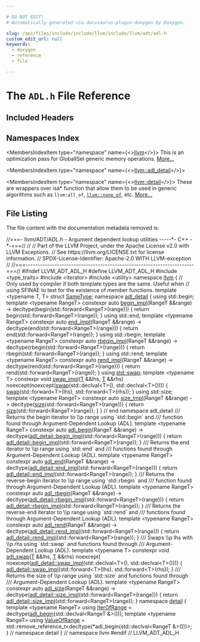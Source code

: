 ```yaml
---

# DO NOT EDIT!
# Automatically generated via docusaurus-plugin-doxygen by Doxygen.

slug: /api/files/include/include/llvm/include/llvm/adt/adl-h
custom_edit_url: null
keywords:
  - doxygen
  - reference
  - file

---
```





# The `ADL.h` File Reference

<DoxygenPage pluginConfig={pluginConfig}>



## Included Headers

<IncludesList>
<IncludesListItem
  filePath="type_traits"
  permalink=""
  isLocal="false" />
<IncludesListItem
  filePath="iterator"
  permalink=""
  isLocal="false" />
<IncludesListItem
  filePath="utility"
  permalink=""
  isLocal="false" />
</IncludesList>

## Namespaces Index

<MembersIndex>

<MembersIndexItem
  type="namespace"
  name={<><a href="/docs/api/namespaces/llvm">llvm</a></>}>
This is an optimization pass for GlobalISel generic memory operations. <a href="/docs/api/namespaces/llvm/#details">More...</a>
</MembersIndexItem>

<MembersIndexItem
  type="namespace"
  name={<><a href="/docs/api/namespaces/llvm/adl-detail">llvm::adl_detail</a></>}>
</MembersIndexItem>

<MembersIndexItem
  type="namespace"
  name={<><a href="/docs/api/namespaces/llvm/detail">llvm::detail</a></>}>
These are wrappers over isa&#42; function that allow them to be used in generic algorithms such as <code>llvm:all&#95;of</code>, <code><a href="/docs/api/namespaces/llvm/#a7dc3069afa2ce5ea62ac2eb183e51c00">llvm::none&#95;of</a></code>, etc. <a href="/docs/api/namespaces/llvm/detail/#details">More...</a>
</MembersIndexItem>

</MembersIndex>


## File Listing

The file content with the documentation metadata removed is:

<ProgramListing>

<Link id="l00001" /><CodeLine lineNumber="1"><Highlight kind="comment">//===- llvm/ADT/ADL.h - Argument dependent lookup utilities -----&#42;- C++ -&#42;-===//</Highlight><Highlight kind="normal"></Highlight></CodeLine>
<Link id="l00002" /><CodeLine lineNumber="2"><Highlight kind="normal"></Highlight><Highlight kind="comment">//</Highlight><Highlight kind="normal"></Highlight></CodeLine>
<Link id="l00003" /><CodeLine lineNumber="3"><Highlight kind="normal"></Highlight><Highlight kind="comment">// Part of the LLVM Project, under the Apache License v2.0 with LLVM Exceptions.</Highlight><Highlight kind="normal"></Highlight></CodeLine>
<Link id="l00004" /><CodeLine lineNumber="4"><Highlight kind="normal"></Highlight><Highlight kind="comment">// See https://llvm.org/LICENSE.txt for license information.</Highlight><Highlight kind="normal"></Highlight></CodeLine>
<Link id="l00005" /><CodeLine lineNumber="5"><Highlight kind="normal"></Highlight><Highlight kind="comment">// SPDX-License-Identifier: Apache-2.0 WITH LLVM-exception</Highlight><Highlight kind="normal"></Highlight></CodeLine>
<Link id="l00006" /><CodeLine lineNumber="6"><Highlight kind="normal"></Highlight><Highlight kind="comment">//</Highlight><Highlight kind="normal"></Highlight></CodeLine>
<Link id="l00007" /><CodeLine lineNumber="7"><Highlight kind="normal"></Highlight><Highlight kind="comment">//===----------------------------------------------------------------------===//</Highlight><Highlight kind="normal"></Highlight></CodeLine>
<Link id="l00008" /><CodeLine lineNumber="8"><Highlight kind="normal"></Highlight></CodeLine>
<Link id="l00009" /><CodeLine lineNumber="9"><Highlight kind="normal"></Highlight><Highlight kind="preprocessor">#ifndef LLVM&#95;ADT&#95;ADL&#95;H</Highlight><Highlight kind="normal"></Highlight></CodeLine>
<Link id="l00010" /><CodeLine lineNumber="10"><Highlight kind="normal"></Highlight><Highlight kind="preprocessor">#define LLVM&#95;ADT&#95;ADL&#95;H</Highlight><Highlight kind="normal"></Highlight></CodeLine>
<Link id="l00011" /><CodeLine lineNumber="11"><Highlight kind="normal"></Highlight></CodeLine>
<Link id="l00012" /><CodeLine lineNumber="12"><Highlight kind="normal"></Highlight><Highlight kind="preprocessor">#include &lt;type&#95;traits&gt;</Highlight><Highlight kind="normal"></Highlight></CodeLine>
<Link id="l00013" /><CodeLine lineNumber="13"><Highlight kind="normal"></Highlight><Highlight kind="preprocessor">#include &lt;iterator&gt;</Highlight><Highlight kind="normal"></Highlight></CodeLine>
<Link id="l00014" /><CodeLine lineNumber="14"><Highlight kind="normal"></Highlight><Highlight kind="preprocessor">#include &lt;utility&gt;</Highlight><Highlight kind="normal"></Highlight></CodeLine>
<Link id="l00015" /><CodeLine lineNumber="15"><Highlight kind="normal"></Highlight></CodeLine>
<Link id="l00016" /><CodeLine lineNumber="16"><Highlight kind="normal"></Highlight><Highlight kind="keyword">namespace </Highlight><Highlight kind="normal"><a href="/docs/api/namespaces/llvm">llvm</a> &#123;</Highlight></CodeLine>
<Link id="l00017" /><CodeLine lineNumber="17"><Highlight kind="normal"></Highlight></CodeLine>
<Link id="l00018" /><CodeLine lineNumber="18"><Highlight kind="normal"></Highlight><Highlight kind="comment">// Only used by compiler if both template types are the same.  Useful when</Highlight><Highlight kind="normal"></Highlight></CodeLine>
<Link id="l00019" /><CodeLine lineNumber="19"><Highlight kind="normal"></Highlight><Highlight kind="comment">// using SFINAE to test for the existence of member functions.</Highlight><Highlight kind="normal"></Highlight></CodeLine>
<Link id="l00020" /><CodeLine lineNumber="20" lineLink="/docs/api/structs/llvm/sametype"><Highlight kind="normal"></Highlight><Highlight kind="keyword">template</Highlight><Highlight kind="normal"> &lt;</Highlight><Highlight kind="keyword">typename</Highlight><Highlight kind="normal"> T, T&gt; </Highlight><Highlight kind="keyword">struct </Highlight><Highlight kind="normal"><a href="/docs/api/structs/llvm/sametype">SameType</a>;</Highlight></CodeLine>
<Link id="l00021" /><CodeLine lineNumber="21"><Highlight kind="normal"></Highlight></CodeLine>
<Link id="l00022" /><CodeLine lineNumber="22" lineLink="/docs/api/namespaces/llvm/adl-detail"><Highlight kind="normal"></Highlight><Highlight kind="keyword">namespace </Highlight><Highlight kind="normal"><a href="/docs/api/namespaces/llvm/adl-detail">adl&#95;detail</a> &#123;</Highlight></CodeLine>
<Link id="l00023" /><CodeLine lineNumber="23"><Highlight kind="normal"></Highlight></CodeLine>
<Link id="l00024" /><CodeLine lineNumber="24"><Highlight kind="normal"></Highlight><Highlight kind="keyword">using </Highlight><Highlight kind="normal">std::begin;</Highlight></CodeLine>
<Link id="l00025" /><CodeLine lineNumber="25"><Highlight kind="normal"></Highlight></CodeLine>
<Link id="l00026" /><CodeLine lineNumber="26"><Highlight kind="normal"></Highlight><Highlight kind="keyword">template</Highlight><Highlight kind="normal"> &lt;</Highlight><Highlight kind="keyword">typename</Highlight><Highlight kind="normal"> RangeT&gt;</Highlight></CodeLine>
<Link id="l00027" /><CodeLine lineNumber="27" lineLink="/docs/api/namespaces/llvm/adl-detail/#acfebf7208b3778b12ee1042187202d98"><Highlight kind="normal"></Highlight><Highlight kind="keyword">constexpr</Highlight><Highlight kind="normal"> </Highlight><Highlight kind="keyword">auto</Highlight><Highlight kind="normal"> <a href="/docs/api/namespaces/llvm/adl-detail/#acfebf7208b3778b12ee1042187202d98">begin&#95;impl</a>(RangeT &amp;&amp;range)</Highlight></CodeLine>
<Link id="l00028" /><CodeLine lineNumber="28"><Highlight kind="normal">    -&gt; </Highlight><Highlight kind="keyword">decltype</Highlight><Highlight kind="normal">(begin(std::forward&lt;RangeT&gt;(range))) &#123;</Highlight></CodeLine>
<Link id="l00029" /><CodeLine lineNumber="29"><Highlight kind="normal">  </Highlight><Highlight kind="keywordflow">return</Highlight><Highlight kind="normal"> begin(std::forward&lt;RangeT&gt;(range));</Highlight></CodeLine>
<Link id="l00030" /><CodeLine lineNumber="30"><Highlight kind="normal">&#125;</Highlight></CodeLine>
<Link id="l00031" /><CodeLine lineNumber="31"><Highlight kind="normal"></Highlight></CodeLine>
<Link id="l00032" /><CodeLine lineNumber="32"><Highlight kind="normal"></Highlight><Highlight kind="keyword">using </Highlight><Highlight kind="normal">std::end;</Highlight></CodeLine>
<Link id="l00033" /><CodeLine lineNumber="33"><Highlight kind="normal"></Highlight></CodeLine>
<Link id="l00034" /><CodeLine lineNumber="34"><Highlight kind="normal"></Highlight><Highlight kind="keyword">template</Highlight><Highlight kind="normal"> &lt;</Highlight><Highlight kind="keyword">typename</Highlight><Highlight kind="normal"> RangeT&gt;</Highlight></CodeLine>
<Link id="l00035" /><CodeLine lineNumber="35" lineLink="/docs/api/namespaces/llvm/adl-detail/#a17b954680dffe330c40bb6eb5e2cafae"><Highlight kind="normal"></Highlight><Highlight kind="keyword">constexpr</Highlight><Highlight kind="normal"> </Highlight><Highlight kind="keyword">auto</Highlight><Highlight kind="normal"> <a href="/docs/api/namespaces/llvm/adl-detail/#a17b954680dffe330c40bb6eb5e2cafae">end&#95;impl</a>(RangeT &amp;&amp;range)</Highlight></CodeLine>
<Link id="l00036" /><CodeLine lineNumber="36"><Highlight kind="normal">    -&gt; </Highlight><Highlight kind="keyword">decltype</Highlight><Highlight kind="normal">(end(std::forward&lt;RangeT&gt;(range))) &#123;</Highlight></CodeLine>
<Link id="l00037" /><CodeLine lineNumber="37"><Highlight kind="normal">  </Highlight><Highlight kind="keywordflow">return</Highlight><Highlight kind="normal"> end(std::forward&lt;RangeT&gt;(range));</Highlight></CodeLine>
<Link id="l00038" /><CodeLine lineNumber="38"><Highlight kind="normal">&#125;</Highlight></CodeLine>
<Link id="l00039" /><CodeLine lineNumber="39"><Highlight kind="normal"></Highlight></CodeLine>
<Link id="l00040" /><CodeLine lineNumber="40"><Highlight kind="normal"></Highlight><Highlight kind="keyword">using </Highlight><Highlight kind="normal">std::rbegin;</Highlight></CodeLine>
<Link id="l00041" /><CodeLine lineNumber="41"><Highlight kind="normal"></Highlight></CodeLine>
<Link id="l00042" /><CodeLine lineNumber="42"><Highlight kind="normal"></Highlight><Highlight kind="keyword">template</Highlight><Highlight kind="normal"> &lt;</Highlight><Highlight kind="keyword">typename</Highlight><Highlight kind="normal"> RangeT&gt;</Highlight></CodeLine>
<Link id="l00043" /><CodeLine lineNumber="43" lineLink="/docs/api/namespaces/llvm/adl-detail/#a9ed22cee9e2238a05e98cdfbebfa9728"><Highlight kind="normal"></Highlight><Highlight kind="keyword">constexpr</Highlight><Highlight kind="normal"> </Highlight><Highlight kind="keyword">auto</Highlight><Highlight kind="normal"> <a href="/docs/api/namespaces/llvm/adl-detail/#a9ed22cee9e2238a05e98cdfbebfa9728">rbegin&#95;impl</a>(RangeT &amp;&amp;range)</Highlight></CodeLine>
<Link id="l00044" /><CodeLine lineNumber="44"><Highlight kind="normal">    -&gt; </Highlight><Highlight kind="keyword">decltype</Highlight><Highlight kind="normal">(rbegin(std::forward&lt;RangeT&gt;(range))) &#123;</Highlight></CodeLine>
<Link id="l00045" /><CodeLine lineNumber="45"><Highlight kind="normal">  </Highlight><Highlight kind="keywordflow">return</Highlight><Highlight kind="normal"> rbegin(std::forward&lt;RangeT&gt;(range));</Highlight></CodeLine>
<Link id="l00046" /><CodeLine lineNumber="46"><Highlight kind="normal">&#125;</Highlight></CodeLine>
<Link id="l00047" /><CodeLine lineNumber="47"><Highlight kind="normal"></Highlight></CodeLine>
<Link id="l00048" /><CodeLine lineNumber="48"><Highlight kind="normal"></Highlight><Highlight kind="keyword">using </Highlight><Highlight kind="normal">std::rend;</Highlight></CodeLine>
<Link id="l00049" /><CodeLine lineNumber="49"><Highlight kind="normal"></Highlight></CodeLine>
<Link id="l00050" /><CodeLine lineNumber="50"><Highlight kind="normal"></Highlight><Highlight kind="keyword">template</Highlight><Highlight kind="normal"> &lt;</Highlight><Highlight kind="keyword">typename</Highlight><Highlight kind="normal"> RangeT&gt;</Highlight></CodeLine>
<Link id="l00051" /><CodeLine lineNumber="51" lineLink="/docs/api/namespaces/llvm/adl-detail/#a879c73cfa3e98585afc387c36588733f"><Highlight kind="normal"></Highlight><Highlight kind="keyword">constexpr</Highlight><Highlight kind="normal"> </Highlight><Highlight kind="keyword">auto</Highlight><Highlight kind="normal"> <a href="/docs/api/namespaces/llvm/adl-detail/#a879c73cfa3e98585afc387c36588733f">rend&#95;impl</a>(RangeT &amp;&amp;range)</Highlight></CodeLine>
<Link id="l00052" /><CodeLine lineNumber="52"><Highlight kind="normal">    -&gt; </Highlight><Highlight kind="keyword">decltype</Highlight><Highlight kind="normal">(rend(std::forward&lt;RangeT&gt;(range))) &#123;</Highlight></CodeLine>
<Link id="l00053" /><CodeLine lineNumber="53"><Highlight kind="normal">  </Highlight><Highlight kind="keywordflow">return</Highlight><Highlight kind="normal"> rend(std::forward&lt;RangeT&gt;(range));</Highlight></CodeLine>
<Link id="l00054" /><CodeLine lineNumber="54"><Highlight kind="normal">&#125;</Highlight></CodeLine>
<Link id="l00055" /><CodeLine lineNumber="55"><Highlight kind="normal"></Highlight></CodeLine>
<Link id="l00056" /><CodeLine lineNumber="56"><Highlight kind="normal"></Highlight><Highlight kind="keyword">using </Highlight><Highlight kind="normal"><a href="/docs/api/namespaces/std/#ab8424022895aee3e366fb9a32f2883cb">std::swap</a>;</Highlight></CodeLine>
<Link id="l00057" /><CodeLine lineNumber="57"><Highlight kind="normal"></Highlight></CodeLine>
<Link id="l00058" /><CodeLine lineNumber="58"><Highlight kind="normal"></Highlight><Highlight kind="keyword">template</Highlight><Highlight kind="normal"> &lt;</Highlight><Highlight kind="keyword">typename</Highlight><Highlight kind="normal"> T&gt;</Highlight></CodeLine>
<Link id="l00059" /><CodeLine lineNumber="59" lineLink="/docs/api/namespaces/llvm/adl-detail/#a6b89d11a67c91855bdf5acb2be8efe69"><Highlight kind="normal"></Highlight><Highlight kind="keyword">constexpr</Highlight><Highlight kind="normal"> </Highlight><Highlight kind="keywordtype">void</Highlight><Highlight kind="normal"> <a href="/docs/api/namespaces/llvm/adl-detail/#a6b89d11a67c91855bdf5acb2be8efe69">swap&#95;impl</a>(<a href="/docs/api/files/lib/lib/target/lib/target/mips/mips16isellowering-cpp/#a0acb682b8260ab1c60b918599864e2e5">T</a> &amp;&amp;lhs,</Highlight></CodeLine>
<Link id="l00060" /><CodeLine lineNumber="60"><Highlight kind="normal">                         <a href="/docs/api/files/lib/lib/target/lib/target/mips/mips16isellowering-cpp/#a0acb682b8260ab1c60b918599864e2e5">T</a> &amp;&amp;rhs) </Highlight><Highlight kind="keyword">noexcept</Highlight><Highlight kind="normal">(</Highlight><Highlight kind="keyword">noexcept</Highlight><Highlight kind="normal">(<a href="/docs/api/namespaces/llvm/adl-detail/#ab8424022895aee3e366fb9a32f2883cb">swap</a>(std::declval&lt;T&gt;(),</Highlight></CodeLine>
<Link id="l00061" /><CodeLine lineNumber="61"><Highlight kind="normal">                                                         std::declval&lt;T&gt;()))) &#123;</Highlight></CodeLine>
<Link id="l00062" /><CodeLine lineNumber="62"><Highlight kind="normal">  <a href="/docs/api/namespaces/llvm/adl-detail/#ab8424022895aee3e366fb9a32f2883cb">swap</a>(std::forward&lt;T&gt;(lhs), std::forward&lt;T&gt;(rhs));</Highlight></CodeLine>
<Link id="l00063" /><CodeLine lineNumber="63"><Highlight kind="normal">&#125;</Highlight></CodeLine>
<Link id="l00064" /><CodeLine lineNumber="64"><Highlight kind="normal"></Highlight></CodeLine>
<Link id="l00065" /><CodeLine lineNumber="65"><Highlight kind="normal"></Highlight><Highlight kind="keyword">using </Highlight><Highlight kind="normal">std::size;</Highlight></CodeLine>
<Link id="l00066" /><CodeLine lineNumber="66"><Highlight kind="normal"></Highlight></CodeLine>
<Link id="l00067" /><CodeLine lineNumber="67"><Highlight kind="normal"></Highlight><Highlight kind="keyword">template</Highlight><Highlight kind="normal"> &lt;</Highlight><Highlight kind="keyword">typename</Highlight><Highlight kind="normal"> RangeT&gt;</Highlight></CodeLine>
<Link id="l00068" /><CodeLine lineNumber="68" lineLink="/docs/api/namespaces/llvm/adl-detail/#a1645efd1749d8e268bce121463435964"><Highlight kind="normal"></Highlight><Highlight kind="keyword">constexpr</Highlight><Highlight kind="normal"> </Highlight><Highlight kind="keyword">auto</Highlight><Highlight kind="normal"> <a href="/docs/api/namespaces/llvm/adl-detail/#a1645efd1749d8e268bce121463435964">size&#95;impl</a>(RangeT &amp;&amp;range)</Highlight></CodeLine>
<Link id="l00069" /><CodeLine lineNumber="69"><Highlight kind="normal">    -&gt; </Highlight><Highlight kind="keyword">decltype</Highlight><Highlight kind="normal">(<a href="/docs/api/files/lib/lib/target/lib/target/nvptx/nvvmreflect-cpp/#ac934769d93af95250952646a3829df4c">size</a>(std::forward&lt;RangeT&gt;(range))) &#123;</Highlight></CodeLine>
<Link id="l00070" /><CodeLine lineNumber="70"><Highlight kind="normal">  </Highlight><Highlight kind="keywordflow">return</Highlight><Highlight kind="normal"> <a href="/docs/api/files/lib/lib/target/lib/target/nvptx/nvvmreflect-cpp/#ac934769d93af95250952646a3829df4c">size</a>(std::forward&lt;RangeT&gt;(range));</Highlight></CodeLine>
<Link id="l00071" /><CodeLine lineNumber="71"><Highlight kind="normal">&#125;</Highlight></CodeLine>
<Link id="l00072" /><CodeLine lineNumber="72"><Highlight kind="normal"></Highlight></CodeLine>
<Link id="l00073" /><CodeLine lineNumber="73"><Highlight kind="normal">&#125; </Highlight><Highlight kind="comment">// end namespace adl&#95;detail</Highlight><Highlight kind="normal"></Highlight></CodeLine>
<Link id="l00074" /><CodeLine lineNumber="74"><Highlight kind="normal"></Highlight><Highlight kind="comment"></Highlight></CodeLine>
<Link id="l00075" /><CodeLine lineNumber="75"><Highlight kind="comment">/// Returns the begin iterator to \\p range using &#96;std::begin&#96; and</Highlight></CodeLine>
<Link id="l00076" /><CodeLine lineNumber="76"><Highlight kind="comment">/// function found through Argument-Dependent Lookup (ADL).</Highlight><Highlight kind="normal"></Highlight></CodeLine>
<Link id="l00077" /><CodeLine lineNumber="77"><Highlight kind="normal"></Highlight><Highlight kind="keyword">template</Highlight><Highlight kind="normal"> &lt;</Highlight><Highlight kind="keyword">typename</Highlight><Highlight kind="normal"> RangeT&gt;</Highlight></CodeLine>
<Link id="l00078" /><CodeLine lineNumber="78" lineLink="/docs/api/namespaces/llvm/#a1d927e3bff8edf86442c52cc36a35cc8"><Highlight kind="normal"></Highlight><Highlight kind="keyword">constexpr</Highlight><Highlight kind="normal"> </Highlight><Highlight kind="keyword">auto</Highlight><Highlight kind="normal"> <a href="/docs/api/namespaces/llvm/#a1d927e3bff8edf86442c52cc36a35cc8">adl&#95;begin</a>(RangeT &amp;&amp;range)</Highlight></CodeLine>
<Link id="l00079" /><CodeLine lineNumber="79"><Highlight kind="normal">    -&gt; </Highlight><Highlight kind="keyword">decltype</Highlight><Highlight kind="normal">(<a href="/docs/api/namespaces/llvm/adl-detail/#acfebf7208b3778b12ee1042187202d98">adl&#95;detail::begin&#95;impl</a>(std::forward&lt;RangeT&gt;(range))) &#123;</Highlight></CodeLine>
<Link id="l00080" /><CodeLine lineNumber="80"><Highlight kind="normal">  </Highlight><Highlight kind="keywordflow">return</Highlight><Highlight kind="normal"> <a href="/docs/api/namespaces/llvm/adl-detail/#acfebf7208b3778b12ee1042187202d98">adl&#95;detail::begin&#95;impl</a>(std::forward&lt;RangeT&gt;(range));</Highlight></CodeLine>
<Link id="l00081" /><CodeLine lineNumber="81"><Highlight kind="normal">&#125;</Highlight></CodeLine>
<Link id="l00082" /><CodeLine lineNumber="82"><Highlight kind="normal"></Highlight><Highlight kind="comment"></Highlight></CodeLine>
<Link id="l00083" /><CodeLine lineNumber="83"><Highlight kind="comment">/// Returns the end iterator to \\p range using &#96;std::end&#96; and</Highlight></CodeLine>
<Link id="l00084" /><CodeLine lineNumber="84"><Highlight kind="comment">/// functions found through Argument-Dependent Lookup (ADL).</Highlight><Highlight kind="normal"></Highlight></CodeLine>
<Link id="l00085" /><CodeLine lineNumber="85"><Highlight kind="normal"></Highlight><Highlight kind="keyword">template</Highlight><Highlight kind="normal"> &lt;</Highlight><Highlight kind="keyword">typename</Highlight><Highlight kind="normal"> RangeT&gt;</Highlight></CodeLine>
<Link id="l00086" /><CodeLine lineNumber="86" lineLink="/docs/api/namespaces/llvm/#a4733843958c18c54ab61f2f972fa9a5f"><Highlight kind="normal"></Highlight><Highlight kind="keyword">constexpr</Highlight><Highlight kind="normal"> </Highlight><Highlight kind="keyword">auto</Highlight><Highlight kind="normal"> <a href="/docs/api/namespaces/llvm/#a4733843958c18c54ab61f2f972fa9a5f">adl&#95;end</a>(RangeT &amp;&amp;range)</Highlight></CodeLine>
<Link id="l00087" /><CodeLine lineNumber="87"><Highlight kind="normal">    -&gt; </Highlight><Highlight kind="keyword">decltype</Highlight><Highlight kind="normal">(<a href="/docs/api/namespaces/llvm/adl-detail/#a17b954680dffe330c40bb6eb5e2cafae">adl&#95;detail::end&#95;impl</a>(std::forward&lt;RangeT&gt;(range))) &#123;</Highlight></CodeLine>
<Link id="l00088" /><CodeLine lineNumber="88"><Highlight kind="normal">  </Highlight><Highlight kind="keywordflow">return</Highlight><Highlight kind="normal"> <a href="/docs/api/namespaces/llvm/adl-detail/#a17b954680dffe330c40bb6eb5e2cafae">adl&#95;detail::end&#95;impl</a>(std::forward&lt;RangeT&gt;(range));</Highlight></CodeLine>
<Link id="l00089" /><CodeLine lineNumber="89"><Highlight kind="normal">&#125;</Highlight></CodeLine>
<Link id="l00090" /><CodeLine lineNumber="90"><Highlight kind="normal"></Highlight><Highlight kind="comment"></Highlight></CodeLine>
<Link id="l00091" /><CodeLine lineNumber="91"><Highlight kind="comment">/// Returns the reverse-begin iterator to \\p range using &#96;std::rbegin&#96; and</Highlight></CodeLine>
<Link id="l00092" /><CodeLine lineNumber="92"><Highlight kind="comment">/// function found through Argument-Dependent Lookup (ADL).</Highlight><Highlight kind="normal"></Highlight></CodeLine>
<Link id="l00093" /><CodeLine lineNumber="93"><Highlight kind="normal"></Highlight><Highlight kind="keyword">template</Highlight><Highlight kind="normal"> &lt;</Highlight><Highlight kind="keyword">typename</Highlight><Highlight kind="normal"> RangeT&gt;</Highlight></CodeLine>
<Link id="l00094" /><CodeLine lineNumber="94" lineLink="/docs/api/namespaces/llvm/#a58981fa9514c26700c79eb4889e24e89"><Highlight kind="normal"></Highlight><Highlight kind="keyword">constexpr</Highlight><Highlight kind="normal"> </Highlight><Highlight kind="keyword">auto</Highlight><Highlight kind="normal"> <a href="/docs/api/namespaces/llvm/#a58981fa9514c26700c79eb4889e24e89">adl&#95;rbegin</a>(RangeT &amp;&amp;range)</Highlight></CodeLine>
<Link id="l00095" /><CodeLine lineNumber="95"><Highlight kind="normal">    -&gt; </Highlight><Highlight kind="keyword">decltype</Highlight><Highlight kind="normal">(<a href="/docs/api/namespaces/llvm/adl-detail/#a9ed22cee9e2238a05e98cdfbebfa9728">adl&#95;detail::rbegin&#95;impl</a>(std::forward&lt;RangeT&gt;(range))) &#123;</Highlight></CodeLine>
<Link id="l00096" /><CodeLine lineNumber="96"><Highlight kind="normal">  </Highlight><Highlight kind="keywordflow">return</Highlight><Highlight kind="normal"> <a href="/docs/api/namespaces/llvm/adl-detail/#a9ed22cee9e2238a05e98cdfbebfa9728">adl&#95;detail::rbegin&#95;impl</a>(std::forward&lt;RangeT&gt;(range));</Highlight></CodeLine>
<Link id="l00097" /><CodeLine lineNumber="97"><Highlight kind="normal">&#125;</Highlight></CodeLine>
<Link id="l00098" /><CodeLine lineNumber="98"><Highlight kind="normal"></Highlight><Highlight kind="comment"></Highlight></CodeLine>
<Link id="l00099" /><CodeLine lineNumber="99"><Highlight kind="comment">/// Returns the reverse-end iterator to \\p range using &#96;std::rend&#96; and</Highlight></CodeLine>
<Link id="l00100" /><CodeLine lineNumber="100"><Highlight kind="comment">/// functions found through Argument-Dependent Lookup (ADL).</Highlight><Highlight kind="normal"></Highlight></CodeLine>
<Link id="l00101" /><CodeLine lineNumber="101"><Highlight kind="normal"></Highlight><Highlight kind="keyword">template</Highlight><Highlight kind="normal"> &lt;</Highlight><Highlight kind="keyword">typename</Highlight><Highlight kind="normal"> RangeT&gt;</Highlight></CodeLine>
<Link id="l00102" /><CodeLine lineNumber="102" lineLink="/docs/api/namespaces/llvm/#aca42a93f4f4c6e16777d4fc33bef976c"><Highlight kind="normal"></Highlight><Highlight kind="keyword">constexpr</Highlight><Highlight kind="normal"> </Highlight><Highlight kind="keyword">auto</Highlight><Highlight kind="normal"> <a href="/docs/api/namespaces/llvm/#aca42a93f4f4c6e16777d4fc33bef976c">adl&#95;rend</a>(RangeT &amp;&amp;range)</Highlight></CodeLine>
<Link id="l00103" /><CodeLine lineNumber="103"><Highlight kind="normal">    -&gt; </Highlight><Highlight kind="keyword">decltype</Highlight><Highlight kind="normal">(<a href="/docs/api/namespaces/llvm/adl-detail/#a879c73cfa3e98585afc387c36588733f">adl&#95;detail::rend&#95;impl</a>(std::forward&lt;RangeT&gt;(range))) &#123;</Highlight></CodeLine>
<Link id="l00104" /><CodeLine lineNumber="104"><Highlight kind="normal">  </Highlight><Highlight kind="keywordflow">return</Highlight><Highlight kind="normal"> <a href="/docs/api/namespaces/llvm/adl-detail/#a879c73cfa3e98585afc387c36588733f">adl&#95;detail::rend&#95;impl</a>(std::forward&lt;RangeT&gt;(range));</Highlight></CodeLine>
<Link id="l00105" /><CodeLine lineNumber="105"><Highlight kind="normal">&#125;</Highlight></CodeLine>
<Link id="l00106" /><CodeLine lineNumber="106"><Highlight kind="normal"></Highlight><Highlight kind="comment"></Highlight></CodeLine>
<Link id="l00107" /><CodeLine lineNumber="107"><Highlight kind="comment">/// Swaps \\p lhs with \\p rhs using &#96;std::swap&#96; and functions found through</Highlight></CodeLine>
<Link id="l00108" /><CodeLine lineNumber="108"><Highlight kind="comment">/// Argument-Dependent Lookup (ADL).</Highlight><Highlight kind="normal"></Highlight></CodeLine>
<Link id="l00109" /><CodeLine lineNumber="109"><Highlight kind="normal"></Highlight><Highlight kind="keyword">template</Highlight><Highlight kind="normal"> &lt;</Highlight><Highlight kind="keyword">typename</Highlight><Highlight kind="normal"> T&gt;</Highlight></CodeLine>
<Link id="l00110" /><CodeLine lineNumber="110" lineLink="/docs/api/namespaces/llvm/#af946df5fd9ab8bbec36e5b949756aa67"><Highlight kind="normal"></Highlight><Highlight kind="keyword">constexpr</Highlight><Highlight kind="normal"> </Highlight><Highlight kind="keywordtype">void</Highlight><Highlight kind="normal"> <a href="/docs/api/namespaces/llvm/#af946df5fd9ab8bbec36e5b949756aa67">adl&#95;swap</a>(<a href="/docs/api/files/lib/lib/target/lib/target/mips/mips16isellowering-cpp/#a0acb682b8260ab1c60b918599864e2e5">T</a> &amp;&amp;lhs, <a href="/docs/api/files/lib/lib/target/lib/target/mips/mips16isellowering-cpp/#a0acb682b8260ab1c60b918599864e2e5">T</a> &amp;&amp;rhs) </Highlight><Highlight kind="keyword">noexcept</Highlight><Highlight kind="normal">(</Highlight></CodeLine>
<Link id="l00111" /><CodeLine lineNumber="111"><Highlight kind="normal">    </Highlight><Highlight kind="keyword">noexcept</Highlight><Highlight kind="normal">(<a href="/docs/api/namespaces/llvm/adl-detail/#a6b89d11a67c91855bdf5acb2be8efe69">adl&#95;detail::swap&#95;impl</a>(std::declval&lt;T&gt;(), std::declval&lt;T&gt;()))) &#123;</Highlight></CodeLine>
<Link id="l00112" /><CodeLine lineNumber="112"><Highlight kind="normal">  <a href="/docs/api/namespaces/llvm/adl-detail/#a6b89d11a67c91855bdf5acb2be8efe69">adl&#95;detail::swap&#95;impl</a>(std::forward&lt;T&gt;(lhs), std::forward&lt;T&gt;(rhs));</Highlight></CodeLine>
<Link id="l00113" /><CodeLine lineNumber="113"><Highlight kind="normal">&#125;</Highlight></CodeLine>
<Link id="l00114" /><CodeLine lineNumber="114"><Highlight kind="normal"></Highlight><Highlight kind="comment"></Highlight></CodeLine>
<Link id="l00115" /><CodeLine lineNumber="115"><Highlight kind="comment">/// Returns the size of \\p range using &#96;std::size&#96; and functions found through</Highlight></CodeLine>
<Link id="l00116" /><CodeLine lineNumber="116"><Highlight kind="comment">/// Argument-Dependent Lookup (ADL).</Highlight><Highlight kind="normal"></Highlight></CodeLine>
<Link id="l00117" /><CodeLine lineNumber="117"><Highlight kind="normal"></Highlight><Highlight kind="keyword">template</Highlight><Highlight kind="normal"> &lt;</Highlight><Highlight kind="keyword">typename</Highlight><Highlight kind="normal"> RangeT&gt;</Highlight></CodeLine>
<Link id="l00118" /><CodeLine lineNumber="118" lineLink="/docs/api/namespaces/llvm/#a81e0e3e14ecad63069e461ddca0fdf93"><Highlight kind="normal"></Highlight><Highlight kind="keyword">constexpr</Highlight><Highlight kind="normal"> </Highlight><Highlight kind="keyword">auto</Highlight><Highlight kind="normal"> <a href="/docs/api/namespaces/llvm/#a81e0e3e14ecad63069e461ddca0fdf93">adl&#95;size</a>(RangeT &amp;&amp;range)</Highlight></CodeLine>
<Link id="l00119" /><CodeLine lineNumber="119"><Highlight kind="normal">    -&gt; </Highlight><Highlight kind="keyword">decltype</Highlight><Highlight kind="normal">(<a href="/docs/api/namespaces/llvm/adl-detail/#a1645efd1749d8e268bce121463435964">adl&#95;detail::size&#95;impl</a>(std::forward&lt;RangeT&gt;(range))) &#123;</Highlight></CodeLine>
<Link id="l00120" /><CodeLine lineNumber="120"><Highlight kind="normal">  </Highlight><Highlight kind="keywordflow">return</Highlight><Highlight kind="normal"> <a href="/docs/api/namespaces/llvm/adl-detail/#a1645efd1749d8e268bce121463435964">adl&#95;detail::size&#95;impl</a>(std::forward&lt;RangeT&gt;(range));</Highlight></CodeLine>
<Link id="l00121" /><CodeLine lineNumber="121"><Highlight kind="normal">&#125;</Highlight></CodeLine>
<Link id="l00122" /><CodeLine lineNumber="122"><Highlight kind="normal"></Highlight></CodeLine>
<Link id="l00123" /><CodeLine lineNumber="123" lineLink="/docs/api/namespaces/llvm/detail"><Highlight kind="normal"></Highlight><Highlight kind="keyword">namespace </Highlight><Highlight kind="normal"><a href="/docs/api/namespaces/detail">detail</a> &#123;</Highlight></CodeLine>
<Link id="l00124" /><CodeLine lineNumber="124"><Highlight kind="normal"></Highlight></CodeLine>
<Link id="l00125" /><CodeLine lineNumber="125"><Highlight kind="normal"></Highlight><Highlight kind="keyword">template</Highlight><Highlight kind="normal"> &lt;</Highlight><Highlight kind="keyword">typename</Highlight><Highlight kind="normal"> RangeT&gt;</Highlight></CodeLine>
<Link id="l00126" /><CodeLine lineNumber="126" lineLink="/docs/api/namespaces/llvm/detail/#a8dc2ebf50e1ee02591c783794cdb879c"><Highlight kind="normal"></Highlight><Highlight kind="keyword">using </Highlight><Highlight kind="normal"><a href="/docs/api/namespaces/llvm/detail/#a8dc2ebf50e1ee02591c783794cdb879c">IterOfRange</a> = </Highlight><Highlight kind="keyword">decltype</Highlight><Highlight kind="normal">(<a href="/docs/api/namespaces/llvm/#a1d927e3bff8edf86442c52cc36a35cc8">adl&#95;begin</a>(std::declval&lt;RangeT &amp;&gt;()));</Highlight></CodeLine>
<Link id="l00127" /><CodeLine lineNumber="127"><Highlight kind="normal"></Highlight></CodeLine>
<Link id="l00128" /><CodeLine lineNumber="128"><Highlight kind="normal"></Highlight><Highlight kind="keyword">template</Highlight><Highlight kind="normal"> &lt;</Highlight><Highlight kind="keyword">typename</Highlight><Highlight kind="normal"> RangeT&gt;</Highlight></CodeLine>
<Link id="l00129" /><CodeLine lineNumber="129" lineLink="/docs/api/namespaces/llvm/detail/#ace2daeb220572419219b82dc731c244d"><Highlight kind="normal"></Highlight><Highlight kind="keyword">using </Highlight><Highlight kind="normal"><a href="/docs/api/namespaces/llvm/detail/#ace2daeb220572419219b82dc731c244d">ValueOfRange</a> =</Highlight></CodeLine>
<Link id="l00130" /><CodeLine lineNumber="130"><Highlight kind="normal">    std::remove&#95;reference&#95;t&lt;decltype(&#42;adl&#95;begin(std::declval&lt;RangeT &amp;&gt;()))&gt;;</Highlight></CodeLine>
<Link id="l00131" /><CodeLine lineNumber="131"><Highlight kind="normal"></Highlight></CodeLine>
<Link id="l00132" /><CodeLine lineNumber="132"><Highlight kind="normal">&#125; </Highlight><Highlight kind="comment">// namespace detail</Highlight><Highlight kind="normal"></Highlight></CodeLine>
<Link id="l00133" /><CodeLine lineNumber="133"><Highlight kind="normal">&#125; </Highlight><Highlight kind="comment">// namespace llvm</Highlight><Highlight kind="normal"></Highlight></CodeLine>
<Link id="l00134" /><CodeLine lineNumber="134"><Highlight kind="normal"></Highlight></CodeLine>
<Link id="l00135" /><CodeLine lineNumber="135"><Highlight kind="normal"></Highlight><Highlight kind="preprocessor">#endif </Highlight><Highlight kind="comment">// LLVM&#95;ADT&#95;ADL&#95;H</Highlight><Highlight kind="normal"></Highlight></CodeLine>

</ProgramListing>

</DoxygenPage>
